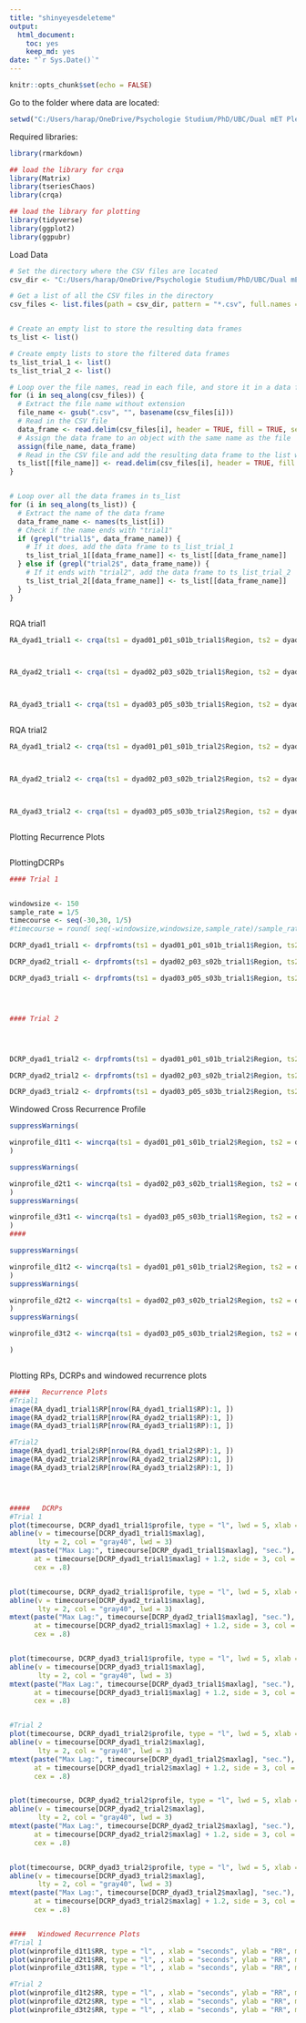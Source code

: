 ```yaml
---
title: "shinyeyesdeleteme"
output: 
  html_document: 
    toc: yes
    keep_md: yes
date: "`r Sys.Date()`"
---
```


```r
knitr::opts_chunk$set(echo = FALSE)
```


Go to the folder where data are located:
```r

setwd("C:/Users/harap/OneDrive/Psychologie Studium/PhD/UBC/Dual mET Plexi/PAPER/data analysis/shiny-eyes") #set this to where your data is located
```

Required libraries:
```r
library(rmarkdown)

## load the library for crqa
library(Matrix)
library(tseriesChaos)
library(crqa)

## load the library for plotting
library(tidyverse)
library(ggplot2)
library(ggpubr)

```

Load Data
```r

# Set the directory where the CSV files are located
csv_dir <- "C:/Users/harap/OneDrive/Psychologie Studium/PhD/UBC/Dual mET Plexi/PAPER/data analysis/shiny-eyes/dyad_1_to_3"

# Get a list of all the CSV files in the directory
csv_files <- list.files(path = csv_dir, pattern = "*.csv", full.names = TRUE)


# Create an empty list to store the resulting data frames
ts_list <- list()

# Create empty lists to store the filtered data frames
ts_list_trial_1 <- list()
ts_list_trial_2 <- list()

# Loop over the file names, read in each file, and store it in a data frame with the same name as the file
for (i in seq_along(csv_files)) {
  # Extract the file name without extension
  file_name <- gsub(".csv", "", basename(csv_files[i]))
  # Read in the CSV file
  data_frame <- read.delim(csv_files[i], header = TRUE, fill = TRUE, sep = ",", dec = ".")
  # Assign the data frame to an object with the same name as the file
  assign(file_name, data_frame)
  # Read in the CSV file and add the resulting data frame to the list with the same name as the file
  ts_list[[file_name]] <- read.delim(csv_files[i], header = TRUE, fill = TRUE, sep = ",", dec = ".")
}


# Loop over all the data frames in ts_list
for (i in seq_along(ts_list)) {
  # Extract the name of the data frame
  data_frame_name <- names(ts_list[i])
  # Check if the name ends with "trial1"
  if (grepl("trial1$", data_frame_name)) {
    # If it does, add the data frame to ts_list_trial_1
    ts_list_trial_1[[data_frame_name]] <- ts_list[[data_frame_name]]
  } else if (grepl("trial2$", data_frame_name)) {
    # If it ends with "trial2", add the data frame to ts_list_trial_2
    ts_list_trial_2[[data_frame_name]] <- ts_list[[data_frame_name]]
  }
}



```



RQA trial1
```r
RA_dyad1_trial1 <- crqa(ts1 = dyad01_p01_s01b_trial1$Region, ts2 = dyad01_p02_s01y_trial1$Region, delay = 1, embed = 1, rescale = 0, radius = 0.0001, normalize = 0, mindiagline = 2, minvertline = 2, tw = 0, whiteline = FALSE, recpt = FALSE, side = "both")



RA_dyad2_trial1 <- crqa(ts1 = dyad02_p03_s02b_trial1$Region, ts2 = dyad02_p04_s02y_trial1$Region, delay = 1, embed = 1, rescale = 0, radius = 0.0001, normalize = 0, mindiagline = 2, minvertline = 2, tw = 0, whiteline = FALSE, recpt = FALSE, side = "both")



RA_dyad3_trial1 <- crqa(ts1 = dyad03_p05_s03b_trial1$Region, ts2 = dyad03_p06_s03y_trial1$Region, delay = 1, embed = 1, rescale = 0, radius = 0.0001, normalize = 0, mindiagline = 2, minvertline = 2, tw = 0, whiteline = FALSE, recpt = FALSE, side = "both")



```



RQA trial2
```r
RA_dyad1_trial2 <- crqa(ts1 = dyad01_p01_s01b_trial2$Region, ts2 = dyad01_p02_s01y_trial2$Region, delay = 1, embed = 1, rescale = 0, radius = 0.0001, normalize = 0, mindiagline = 2, minvertline = 2, tw = 0, whiteline = FALSE, recpt = FALSE, side = "both")



RA_dyad2_trial2 <- crqa(ts1 = dyad02_p03_s02b_trial2$Region, ts2 = dyad02_p04_s02y_trial2$Region, delay = 1, embed = 1, rescale = 0, radius = 0.0001, normalize = 0, mindiagline = 2, minvertline = 2, tw = 0, whiteline = FALSE, recpt = FALSE, side = "both")



RA_dyad3_trial2 <- crqa(ts1 = dyad03_p05_s03b_trial2$Region, ts2 = dyad03_p06_s03y_trial2$Region, delay = 1, embed = 1, rescale = 0, radius = 0.0001, normalize = 0, mindiagline = 2, minvertline = 2, tw = 0, whiteline = FALSE, recpt = FALSE, side = "both")



```


Plotting Recurrence Plots
```r


```


PlottingDCRPs
```r
#### Trial 1


windowsize <- 150
sample_rate = 1/5
timecourse <- seq(-30,30, 1/5)
#timecourse = round( seq(-windowsize,windowsize,sample_rate)/sample_rate, digit = 1) #define x-axis of DCRP

DCRP_dyad1_trial1 <- drpfromts(ts1 = dyad01_p01_s01b_trial1$Region, ts2 = dyad01_p02_s01y_trial1$Region, windowsize = windowsize, datatype = "categorical", radius = 0.000001)

DCRP_dyad2_trial1 <- drpfromts(ts1 = dyad02_p03_s02b_trial1$Region, ts2 = dyad02_p04_s02y_trial1$Region, windowsize = windowsize, datatype = "categorical", radius = 0.000001)

DCRP_dyad3_trial1 <- drpfromts(ts1 = dyad03_p05_s03b_trial1$Region, ts2 = dyad03_p06_s03y_trial1$Region, windowsize = windowsize, datatype = "categorical", radius = 0.000001)




#### Trial 2




DCRP_dyad1_trial2 <- drpfromts(ts1 = dyad01_p01_s01b_trial2$Region, ts2 = dyad01_p02_s01y_trial2$Region, windowsize = windowsize, datatype = "categorical", radius = 0.000001)

DCRP_dyad2_trial2 <- drpfromts(ts1 = dyad02_p03_s02b_trial2$Region, ts2 = dyad02_p04_s02y_trial2$Region, windowsize = windowsize, datatype = "categorical", radius = 0.000001)

DCRP_dyad3_trial2 <- drpfromts(ts1 = dyad03_p05_s03b_trial2$Region, ts2 = dyad03_p06_s03y_trial2$Region, windowsize = windowsize, datatype = "categorical", radius = 0.000001)


```



Windowed Cross Recurrence Profile
```r
suppressWarnings(

winprofile_d1t1 <- wincrqa(ts1 = dyad01_p01_s01b_trial2$Region, ts2 = dyad01_p02_s01y_trial2$Region, windowstep = 5, windowsize = 50, delay = 1, embed = 1, rescale = 0, radius = 0.0001, normalize = 0, mindiagline = 2, minvertline = 2, tw = 0, whiteline = FALSE, recpt = FALSE, side = "both")
)

suppressWarnings(

winprofile_d2t1 <- wincrqa(ts1 = dyad02_p03_s02b_trial1$Region, ts2 = dyad02_p04_s02y_trial1$Region, windowstep = 5, windowsize = 50, delay = 1, embed = 1, rescale = 0, radius = 0.0001, normalize = 0, mindiagline = 2, minvertline = 2, tw = 0, whiteline = FALSE, recpt = FALSE, side = "both")
)
suppressWarnings(

winprofile_d3t1 <- wincrqa(ts1 = dyad03_p05_s03b_trial1$Region, ts2 = dyad03_p06_s03y_trial1$Region, windowstep = 5, windowsize = 50, delay = 1, embed = 1, rescale = 0, radius = 0.0001, normalize = 0, mindiagline = 2, minvertline = 2, tw = 0, whiteline = FALSE, recpt = FALSE, side = "both")
)
####

suppressWarnings(

winprofile_d1t2 <- wincrqa(ts1 = dyad01_p01_s01b_trial2$Region, ts2 = dyad01_p02_s01y_trial2$Region, windowstep = 5, windowsize = 50, delay = 1, embed = 1, rescale = 0, radius = 0.0001, normalize = 0, mindiagline = 2, minvertline = 2, tw = 0, whiteline = FALSE, recpt = FALSE, side = "both")
)
suppressWarnings(

winprofile_d2t2 <- wincrqa(ts1 = dyad02_p03_s02b_trial2$Region, ts2 = dyad02_p04_s02y_trial2$Region, windowstep = 5, windowsize = 50, delay = 1, embed = 1, rescale = 0, radius = 0.0001, normalize = 0, mindiagline = 2, minvertline = 2, tw = 0, whiteline = FALSE, recpt = FALSE, side = "both")
)
suppressWarnings(

winprofile_d3t2 <- wincrqa(ts1 = dyad03_p05_s03b_trial2$Region, ts2 = dyad03_p06_s03y_trial2$Region, windowstep = 5, windowsize = 50, delay = 1, embed = 1, rescale = 0, radius = 0.0001, normalize = 0, mindiagline = 2, minvertline = 2, tw = 0, whiteline = FALSE, recpt = FALSE, side = "both")

)



```




Plotting RPs, DCRPs and windowed recurrence plots
```r
#####   Recurrence Plots
#Trial1
image(RA_dyad1_trial1$RP[nrow(RA_dyad1_trial1$RP):1, ])
image(RA_dyad2_trial1$RP[nrow(RA_dyad2_trial1$RP):1, ])
image(RA_dyad3_trial1$RP[nrow(RA_dyad3_trial1$RP):1, ])

#Trial2
image(RA_dyad1_trial2$RP[nrow(RA_dyad1_trial2$RP):1, ])
image(RA_dyad2_trial2$RP[nrow(RA_dyad2_trial2$RP):1, ])
image(RA_dyad3_trial2$RP[nrow(RA_dyad3_trial2$RP):1, ])




#####   DCRPs
#Trial 1
plot(timecourse, DCRP_dyad1_trial1$profile, type = "l", lwd = 5, xlab = "Lag (seconds)", ylab = "RR", main = "Dyad1 - silence")
abline(v = timecourse[DCRP_dyad1_trial1$maxlag],
       lty = 2, col = "gray40", lwd = 3)
mtext(paste("Max Lag:", timecourse[DCRP_dyad1_trial1$maxlag], "sec."),
      at = timecourse[DCRP_dyad1_trial1$maxlag] + 1.2, side = 3, col = "red", line = -1.2,
      cex = .8)


plot(timecourse, DCRP_dyad2_trial1$profile, type = "l", lwd = 5, xlab = "Lag (seconds)", ylab = "RR", main = "Dyad2 - silence")
abline(v = timecourse[DCRP_dyad2_trial1$maxlag],
       lty = 2, col = "gray40", lwd = 3)
mtext(paste("Max Lag:", timecourse[DCRP_dyad2_trial1$maxlag], "sec."),
      at = timecourse[DCRP_dyad2_trial1$maxlag] + 1.2, side = 3, col = "red", line = -1.2,
      cex = .8)


plot(timecourse, DCRP_dyad3_trial1$profile, type = "l", lwd = 5, xlab = "Lag (seconds)", ylab = "RR", main = "Dyad3 - silence")
abline(v = timecourse[DCRP_dyad3_trial1$maxlag],
       lty = 2, col = "gray40", lwd = 3)
mtext(paste("Max Lag:", timecourse[DCRP_dyad3_trial1$maxlag], "sec."),
      at = timecourse[DCRP_dyad3_trial1$maxlag] + 1.2, side = 3, col = "red", line = -1.2,
      cex = .8)


#Trial 2
plot(timecourse, DCRP_dyad1_trial2$profile, type = "l", lwd = 5, xlab = "Lag (seconds)", ylab = "RR", main = "Dyad1 - conversation")
abline(v = timecourse[DCRP_dyad1_trial2$maxlag],
       lty = 2, col = "gray40", lwd = 3)
mtext(paste("Max Lag:", timecourse[DCRP_dyad1_trial2$maxlag], "sec."),
      at = timecourse[DCRP_dyad1_trial2$maxlag] + 1.2, side = 3, col = "red", line = -1.2,
      cex = .8)


plot(timecourse, DCRP_dyad2_trial2$profile, type = "l", lwd = 5, xlab = "Lag (seconds)", ylab = "RR", main = "Dyad2 - conversation")
abline(v = timecourse[DCRP_dyad2_trial2$maxlag],
       lty = 2, col = "gray40", lwd = 3)
mtext(paste("Max Lag:", timecourse[DCRP_dyad2_trial2$maxlag], "sec."),
      at = timecourse[DCRP_dyad2_trial2$maxlag] + 1.2, side = 3, col = "red", line = -1.2,
      cex = .8)


plot(timecourse, DCRP_dyad3_trial2$profile, type = "l", lwd = 5, xlab = "Lag (seconds)", ylab = "RR", main = "Dyad3 - conversation")
abline(v = timecourse[DCRP_dyad3_trial2$maxlag],
       lty = 2, col = "gray40", lwd = 3)
mtext(paste("Max Lag:", timecourse[DCRP_dyad3_trial2$maxlag], "sec."),
      at = timecourse[DCRP_dyad3_trial2$maxlag] + 1.2, side = 3, col = "red", line = -1.2,
      cex = .8)


####   Windowed Recurrence Plots
#Trial 1
plot(winprofile_d1t1$RR, type = "l", , xlab = "seconds", ylab = "RR", main = "Dyad1 - silence")
plot(winprofile_d2t1$RR, type = "l", , xlab = "seconds", ylab = "RR", main = "Dyad2 - silence")
plot(winprofile_d3t1$RR, type = "l", , xlab = "seconds", ylab = "RR", main = "Dyad3 - silence")

#Trial 2
plot(winprofile_d1t2$RR, type = "l", , xlab = "seconds", ylab = "RR", main = "Dyad1 - conversation")
plot(winprofile_d2t2$RR, type = "l", , xlab = "seconds", ylab = "RR", main = "Dyad2 - conversation")
plot(winprofile_d3t2$RR, type = "l", , xlab = "seconds", ylab = "RR", main = "Dyad3 - conversation")


```